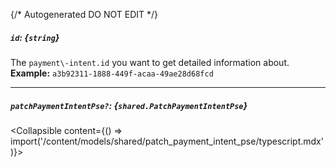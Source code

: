 {/* Autogenerated DO NOT EDIT  */}

##### `id`: *{`string`}*
The `payment\-intent.id` you want to get detailed information about.
<br/>
**Example:** `a3b92311-1888-449f-acaa-49ae28d68fcd`

---
##### `patchPaymentIntentPse?`: *{`shared.PatchPaymentIntentPse`}*
<Collapsible content={() => import('/content/models/shared/patch_payment_intent_pse/typescript.mdx')}>
</Collapsible>

